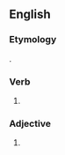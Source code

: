 ==English==

===Etymology===
{{suffix|might|est|lang=en}}.

===Verb===
{{head|en|verb form|cat2=simple past forms|cat3=second-person singular forms}}

# {{context|archaic|lang=en}} {{form of|second-person singular simple past|may|lang=en}}

===Adjective===
{{head|en|adjective superlative form}}

# {{context|obsolete|lang=en}} {{en-superlative of|might}}